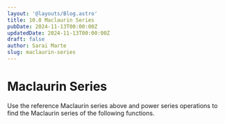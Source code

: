 ```yaml
---
layout: '@layouts/Blog.astro'
title: 10.8 Maclaurin Series
pubDate: 2024-11-13T00:00:00Z
updatedDate: 2024-11-13T00:00:00Z 
draft: false
author: Sarai Marte
slug: maclaurin-series
---
```




<RuleBox>
<h1> Maclaurin Series</h1>

<Latex formula=" e^x = \sum\limits_{n=0}^{\infty} \frac{x^n}{n!} = 1 + x + \frac{x^2}{2!} + \frac{x^3}{3!} + \frac{x^4}{4!} + \dots " />

<Latex formula=" \sin(x) = \sum\limits_{n=0}^{\infty} \frac{(-1)^n x^{2n+1}}{(2n+1)!} = x - \frac{x^3}{3!} + \frac{x^5}{5!} - \frac{x^7}{7!} + \dots " />

<Latex formula=" \cos(x) = \sum\limits_{n=0}^{\infty} \frac{(-1)^n x^{2n}}{(2n)!} = 1 - \frac{x^2}{2!} + \frac{x^4}{4!} - \frac{x^6}{6!} + \dots " />

<Latex formula=" \frac{1}{1 - x} = \sum\limits_{n=0}^{\infty} x^n = 1 + x + x^2 + x^3 + x^4 + \dots \quad \text{for } |x| < 1 " />

<Latex formula=" \arctan(x) = \sum\limits_{n=0}^{\infty} \frac{(-1)^n x^{2n+1}}{2n+1} = x - \frac{x^3}{3} + \frac{x^5}{5} - \frac{x^7}{7} + \dots " />

</RuleBox>

Use the reference Maclaurin series above and power series operations to find the Maclaurin series of the following functions. 

<Problem n = "1">

<Latex formula="f(x) = x \cos(x) - \sin(2x)" />
</Problem>

<Problem n = "2">
<Latex formula="f(x) = e^{-x^3} - 1 + x^3" />
</Problem>

<Problem n = "3">
<Latex formula="f(x) = x^5 \cos(3x^7)" />
</Problem>


<Problem n = "4">
<Latex formula="f(x) = \frac{5}{3} + 7x" />
</Problem>

